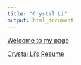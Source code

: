 ```yaml
---
title: "Crystal Li"
output: html_document
---
```


[Welcome to my page](About.html)

[Crystal Li's Resume](Resume.html)


